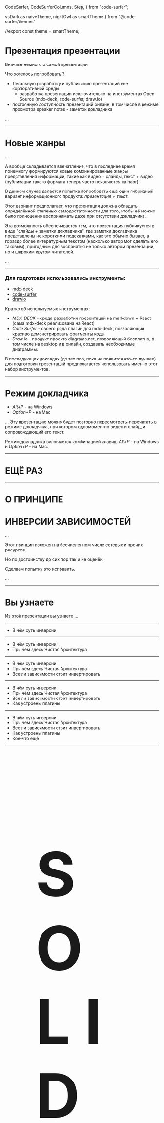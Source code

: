 
  CodeSurfer,
  CodeSurferColumns,
  Step,
} from "code-surfer";

  vsDark as naiveTheme,
  nightOwl as smartTheme
} from "@code-surfer/themes"


//export const theme = smartTheme;




<Head>
  <title>Принцип Инверсии Зависимостей</title>
</Head>

# Презентация презентации

<Notes>

Вначале немного о самой презентации

Что хотелось попробовать ?

- Легальную разработку и публикацию презентаций вне корпоративной среды:
  - разработка презентации исключительно на инструментах Open Source (mdx-deck, code-surfer, draw.io)
- постоянную доступность презентаций онлайн, в том числе в режиме просмотра speaker notes - заметок докладчика

...
</Notes>

---

# Новые жанры

<Notes>
...

А вообще складывается впечатление, что в последнее время понемногу формируются новые комбинированные жанры представления
информации, такие как видео + слайды, текст + видео (публикации такого формата теперь часто появляются на habr).

В данном случае делается попытка попробовать ещё один гибридный вариант информационного продукта: *презентация + текст*.

Этот вариант предполагает, что презентация должна обладать определённой степенью самодостаточности для того, чтобы её
можно было полноценно воспринимать даже при отсутствии докладчика.

Эта возможность обеспечивается тем, что презентация публикуется в виде "слайды + заметки докладчика", где заметки
докладчика представлены не короткими подсказками, как это обычно бывает, а гораздо более литературным текстом (насколько
автор мог сделать его таковым), пригодным для восприятия не только автором презентации, но и широким кругом читателей.

...
</Notes>

---

### Для подготовки использовались инструменты:

- [mdx-deck](https://github.com/jxnblk/mdx-deck)
- [code-surfer](https://github.com/pomber/code-surfer)
- [drawio](https://github.com/jgraph/drawio)

<Notes>

Кратко об используемых инструментах:
- *MDX-DECK* - среда разработки презентаций на markdown + React (сама mdx-deck реализована на React)
- *Code Surfer* - своего рода плагин для mdx-deck, позволяющий красиво демонстрировать фрагменты кода
- *Draw.io* - продукт проекта diagrams.net, позволяющий бесплатно, в том числе на desktop и в онлайн, создавать
необходимые диаграммы.

В последующих докладах (до тех пор, пока не появится что-то лучшее) для подготовки презентаций предполагается
использовать именно этот набор инструментов.

</Notes>

---

# Режим докладчика

- *Alt+P* - на Windows
- *Option+P* - на Mac

<Notes>
...
Эту презентацию можно будет повторно пересмотреть-перечитать в режиме докладчика, при котором одномоментно виден и
слайд, и сопровождающий его текст.

Режим докладчика включается комбинацией клавиш *Alt+P* - на Windows и *Option+P* - на Mac.

</Notes>

---

# ЕЩЁ РАЗ 

---

# О ПРИНЦИПЕ
# ИНВЕРСИИ ЗАВИСИМОСТЕЙ

<Notes>
...

Этот принцип изложен на бесчисленном числе сетевых и прочих ресурсов.

Но по достоинству до сих пор так и не оценён.

Сделаем попытку это исправить.

...
</Notes>

---

# Вы узнаете

<Notes>

Из этой презентации вы узнаете ...

</Notes>


---

- В чём суть инверсии

---

- В чём суть инверсии
- При чём здесь Чистая Архитектура

---

- В чём суть инверсии
- При чём здесь Чистая Архитектура
- Все ли зависимости стоит инвертировать

---

- В чём суть инверсии
- При чём здесь Чистая Архитектура
- Все ли зависимости стоит инвертировать
- Как устроены плагины
---

- В чём суть инверсии
- При чём здесь Чистая Архитектура
- Все ли зависимости стоит инвертировать
- Как устроены плагины
- Кое-что ещё

---

<p style="font-size: 200px; text-align:left; font-weight:bold; padding:100px;">
S O L I D
</p>

<Notes>

Начнём с принципов SOLID.

</Notes>

---

<p style="font-size: 70px; text-align:left; padding:100px;">
    <i>"Использование принципов SOLID способствует созданию такой программной системы, которую будет легко поддерживать и расширять в течение долгого времени."</i>
    <p style="font-size: 50px; text-align:right; color:#addb67;">Из Википедии</p>
</p>

<Notes>

Почему для нас так важен именно SOLID ?

По сути принципы SOLID являются принципами *Чистой Архитектуры*.

В тех случаях, когда требуется создать долгоживущий проект с устойчивым развитием, следование этим принципам необходимо. 

При разработке корпоративного ПО такое качество, как способность к устойчивому развитию является одним из главных
приоритетов.

</Notes>

---

- **S**ingle Responsibility Principle (SRP)

- **O**pen-Closed Principle (OCP)

- **L**iskov Substitution Principle (LCP)

- **I**nterface Segregation Principle (ICP)

- **D**ependency Inversion Principle (DIP)

<Notes>
Как известно, SOLID это аббревиатура, в которой каждой букве соответствует один из пяти принципов.
</Notes>

---

- **S**ingle Responsibility Principle (SRP)

- **O**pen-Closed Principle (OCP)

- **L**iskov Substitution Principle (LCP)

- **I**nterface Segregation Principle (ICP)

- **Dependency Inversion Principle** (**DIP**)

<Notes>
Сегодня будем говорить о принципе, обозначенном буквой - 'D', но который, несмотря на своё последнее место, для Чистой
Архитектуры, пожалуй, является одним из главных.

Как говорится, "The last but not the least".

</Notes>

---

<Image src={naive}
    style={{
      width: '100vw',
      height: '100vh',
}}/>

---

<CodeSurfer theme={smartTheme}>


```ts file=../../src/CounterInteractor.ts title="Чистая бизнес-логика" subtitle="Да"
```

</CodeSurfer>

---

<CodeSurferColumns themes={[smartTheme, smartTheme]}>

<Step>

```ts file=../../src/CounterInteractor.ts title="Чистая реализация счётчика" subtitle="Да"
```

```ts file=../../src/ConsoleLogger.ts title="Некий библиотечный логгер" subtitle="Да"
```

</Step>

</CodeSurferColumns>

---

# Точки расширения

---

# Плагины


---

# СПАСИБО ЗА ВНИМАНИЕ!

---

# Исходники

[https://github.com/softspiders/dip-in-ca-starter](https://github.com/softspiders/dip-in-ca-starter)
